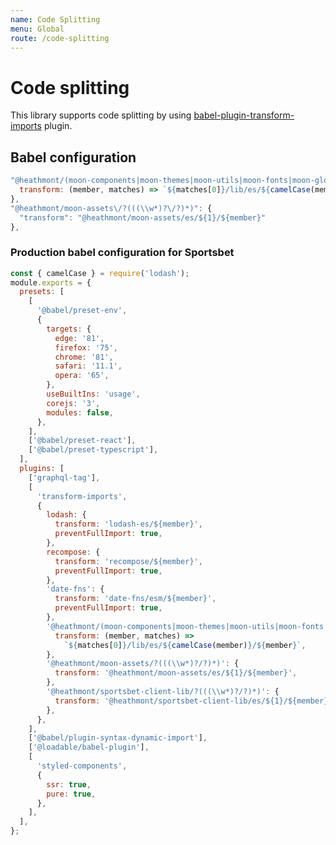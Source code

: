 ```yaml
---
name: Code Splitting
menu: Global
route: /code-splitting
---
```


# Code splitting

This library supports code splitting by using [babel-plugin-transform-imports](https://www.npmjs.com/package/babel-plugin-transform-imports) plugin.

## Babel configuration

```javascript
"@heathmont/(moon-components|moon-themes|moon-utils|moon-fonts|moon-global)": {
  transform: (member, matches) => `${matches[0]}/lib/es/${camelCase(member)}/${member}`,
},
"@heathmont/moon-assets\/?(((\\w*)?\/?)*)": {
  "transform": "@heathmont/moon-assets/es/${1}/${member}"
},
```

### Production babel configuration for Sportsbet

```javascript
const { camelCase } = require('lodash');
module.exports = {
  presets: [
    [
      '@babel/preset-env',
      {
        targets: {
          edge: '81',
          firefox: '75',
          chrome: '81',
          safari: '11.1',
          opera: '65',
        },
        useBuiltIns: 'usage',
        corejs: '3',
        modules: false,
      },
    ],
    ['@babel/preset-react'],
    ['@babel/preset-typescript'],
  ],
  plugins: [
    ['graphql-tag'],
    [
      'transform-imports',
      {
        lodash: {
          transform: 'lodash-es/${member}',
          preventFullImport: true,
        },
        recompose: {
          transform: 'recompose/${member}',
          preventFullImport: true,
        },
        'date-fns': {
          transform: 'date-fns/esm/${member}',
          preventFullImport: true,
        },
        '@heathmont/(moon-components|moon-themes|moon-utils|moon-fonts|moon-global)': {
          transform: (member, matches) =>
            `${matches[0]}/lib/es/${camelCase(member)}/${member}`,
        },
        '@heathmont/moon-assets/?(((\\w*)?/?)*)': {
          transform: '@heathmont/moon-assets/es/${1}/${member}',
        },
        '@heathmont/sportsbet-client-lib/?(((\\w*)?/?)*)': {
          transform: '@heathmont/sportsbet-client-lib/es/${1}/${member}',
        },
      },
    ],
    ['@babel/plugin-syntax-dynamic-import'],
    ['@loadable/babel-plugin'],
    [
      'styled-components',
      {
        ssr: true,
        pure: true,
      },
    ],
  ],
};
```
